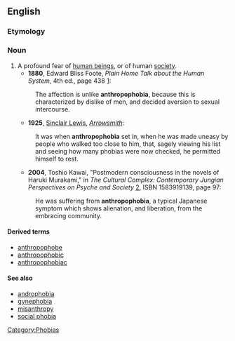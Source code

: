 ==English==

===Etymology===

{{prefix|anthropo|-phobia}}

===Noun===
{{en-noun|-}}

#  A profound fear of [[human being]]s, or of human [[society]].
#*'''1880''', Edward Bliss Foote, ''Plain Home Talk about the Human System'', 4th ed., page 438 [http://books.google.com/books?id=3lUGmEf6bR0C&q=%22unlike+anthropophobia%22&pgis=1]:
#:The affection is unlike '''anthropophobia''', because this is characterized by dislike of men, and decided aversion to sexual intercourse.
#*'''1925''', [[w:Sinclair Lewis|Sinclair Lewis]], ''[[w:Arrowsmith (novel)|Arrowsmith]]'':
#:It was when '''anthropophobia''' set in, when he was made uneasy by people who walked too close to him, that, sagely viewing his list and seeing how many phobias were now checked, he permitted himself to rest.
#*'''2004''', Toshio Kawai, "Postmodern consciousness in the novels of Haruki Murakami," in ''The Cultural Complex: Contemporary Jungian Perspectives on Psyche and Society'' [http://books.google.com/books?id=CECzJNxyfocC], ISBN 1583919139, page 97:
#:He was suffering from '''anthropophobia''', a typical Japanese symptom which shows alienation, and liberation, from the embracing community.

====Derived terms====
*[[anthropophobe]]
*[[anthropophobic]]
*[[anthropophobiac]]

====See also====
*[[androphobia]]
*[[gynephobia]]
*[[misanthropy]]
*[[social phobia]]

[[Category:Phobias]]